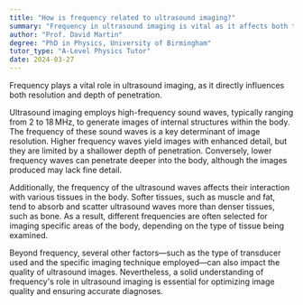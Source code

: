 ```yaml
---
title: "How is frequency related to ultrasound imaging?"
summary: "Frequency in ultrasound imaging is vital as it affects both the resolution and the depth of penetration, influencing the quality and clarity of the images produced."
author: "Prof. David Martin"
degree: "PhD in Physics, University of Birmingham"
tutor_type: "A-Level Physics Tutor"
date: 2024-03-27
---
```


Frequency plays a vital role in ultrasound imaging, as it directly influences both resolution and depth of penetration.

Ultrasound imaging employs high-frequency sound waves, typically ranging from $2$ to $18 \, \text{MHz}$, to generate images of internal structures within the body. The frequency of these sound waves is a key determinant of image resolution. Higher frequency waves yield images with enhanced detail, but they are limited by a shallower depth of penetration. Conversely, lower frequency waves can penetrate deeper into the body, although the images produced may lack fine detail.

Additionally, the frequency of the ultrasound waves affects their interaction with various tissues in the body. Softer tissues, such as muscle and fat, tend to absorb and scatter ultrasound waves more than denser tissues, such as bone. As a result, different frequencies are often selected for imaging specific areas of the body, depending on the type of tissue being examined.

Beyond frequency, several other factors—such as the type of transducer used and the specific imaging technique employed—can also impact the quality of ultrasound images. Nevertheless, a solid understanding of frequency's role in ultrasound imaging is essential for optimizing image quality and ensuring accurate diagnoses.
    